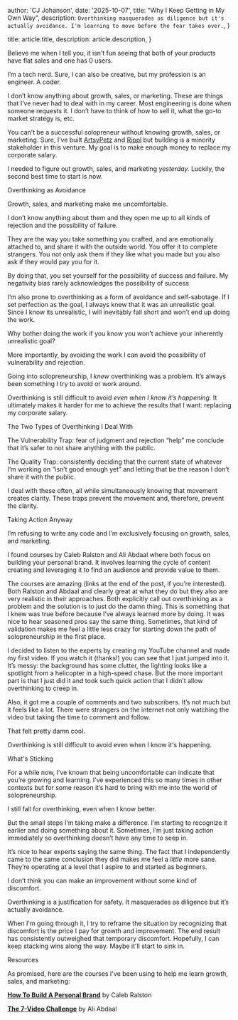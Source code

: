 
  author: 'CJ Johanson',
  date: '2025-10-07',
  title: "Why I Keep Getting in My Own Way",
  description: `Overthinking masquerades as diligence but it's actually avoidance. I'm learning to move before the fear takes over.`,
}

  title: article.title,
  description: article.description,
}


Believe me when I tell you, it isn’t fun seeing that both of your products have flat sales and one has 0 users.

I’m a tech nerd. Sure, I can also be creative, but my profession is an engineer. A coder.

I don’t know anything about growth, sales, or marketing. These are things that I’ve never had to deal with in my career. Most 
engineering is done when someone requests it. I don’t have to think of how to sell it, what the go-to market strategy is, etc.




<AlignedImage src={spiderman_overthinking} alt="Meme showing someone chasing their entrepreneurial goal through building an app while being held back by their fear of sales and marketing, illustrating how fear prevents focusing on what actually drives business success." className="border border-gray-200 dark:border-gray-700 rounded-2xl" />

You can’t be a successful solopreneur without knowing growth, sales, or marketing. Sure, I’ve built [ArtsyPetz](https://www.artsypetz.com) and [Rippl](https://www.postrippl.co) but 
building is a minority stakeholder in this venture. My goal is to make enough money to replace my corporate salary.

I needed to figure out growth, sales, and marketing *yesterday.* Luckily, the second best time to start is now.

<Header1 spacing="tight">Overthinking as Avoidance</Header1>

Growth, sales, and marketing make me uncomfortable.

I don’t know anything about them and they open me up to all kinds of rejection and the possibility of failure.

They are the way you take something you crafted, and are emotionally attached to, and share it with the outside world. You offer 
it to complete strangers. You not only ask them if they like what you made but you also ask if they would pay you for it.

By doing that, you set yourself for the possibility of success and failure. My negativity bias rarely acknowledges the 
possibility of success

I’m also prone to overthinking as a form of avoidance and self-sabotage. If I set perfection as the goal, I always knew that it 
was an unrealistic goal. Since I know its unrealistic, I will inevitably fall short and won’t end up doing the work.

Why bother doing the work if you know you won’t achieve your inherently unrealistic goal?

More importantly, by avoiding the work I can avoid the possibility of vulnerability and rejection.

Going into solopreneurship, I *knew* overthinking was a problem. It’s always been something I try to avoid or work around.

Overthinking is still difficult to avoid *even when I know it’s happening.* It ultimately makes it harder for me to achieve 
the results that I want: replacing my corporate salary.

<Header3>The Two Types of Overthinking I Deal With</Header3>

The Vulnerability Trap: fear of judgment and rejection “help” me conclude that it’s safer to not share anything with the public.

The Quality Trap: consistently deciding that the current state of whatever I’m working on “isn’t good enough yet” and letting that 
be the reason I don’t share it with the public.

I deal with these often, all while simultaneously knowing that movement creates clarity. These traps prevent the movement and, therefore, 
prevent the clarity.

<Header1 spacing="tight">Taking Action Anyway</Header1>

I’m refusing to write any code and I’m exclusively focusing on growth, sales, and marketing.

I found courses by Caleb Ralston and Ali Abdaal where both focus on building your personal brand. It involves learning the cycle of content 
creating and leveraging it to find an audience and provide value to them.

The courses are amazing (links at the end of the post, if you’re interested). Both Ralston and Abdaal and clearly great at what they do but 
they also are very realistic in their approaches.  Both explicitly call out overthinking as a problem and the solution is to just do the damn 
thing. This is something that I knew was true before because I’ve always learned more by doing. It was nice to hear seasoned pros say the same 
thing. Sometimes, that kind of validation makes me feel a little less crazy for starting down the path of solopreneurship in the first place.

I decided to listen to the experts by creating my YouTube channel and made my first video. If you watch it (thanks!) you can see that I just 
jumped into it. It’s messy: the background has some clutter, the lighting looks like a spotlight from a helicopter in a high-speed chase. But 
the more important part is that I just did it and took such quick action that I didn’t allow overthinking to creep in.

Also, it got me a couple of comments and two subscribers. It’s not much but it feels like a lot. There were strangers on the internet not only 
watching the video but taking the time to comment and follow.

That felt pretty damn cool.

<PullQuote spacing="loose">Overthinking is still difficult to avoid even when I know it's happening.</PullQuote>

<Header1 spacing="tight">What's Sticking</Header1>

For a while now, I’ve known that being uncomfortable can indicate that you’re growing and learning. I’ve experienced this so many times in other 
contexts but for some reason it’s hard to bring with me into the world of solopreneurship.

I still fall for overthinking, even when I know better.

But the small steps I’m taking make a difference. I’m starting to recognize it earlier and doing something about it. Sometimes, I’m just taking 
action immediately so overthinking doesn’t have any time to seep in.

It’s nice to hear experts saying the same thing. The fact that I independently came to the same conclusion they did makes me feel a *little* more 
sane. They’re operating at a level that I aspire to and started as beginners. 

I don’t think you can make an improvement without some kind of discomfort.

Overthinking is a justification for safety. It masquerades as diligence but it’s actually avoidance.

When I'm going through it, I try to reframe the situation by recognizing that discomfort is the price I pay for growth and improvement. The end
result has consistently outweighed that temporary discomfort. Hopefully, I can keep stacking wins along the way. Maybe it'll start to sink in.

<Header2 spacing="tight">Resources</Header2>

As promised, here are the courses I've been using to help me learn growth, sales, and marketing:

**[How To Build A Personal Brand](https://www.youtube.com/watch?v=Ch4Sl0POBhU&themeRefresh=1)** by Caleb Ralston

**[The 7-Video Challenge](https://aliabdaal.com/7-video-challenge/)** by Ali Abdaal





